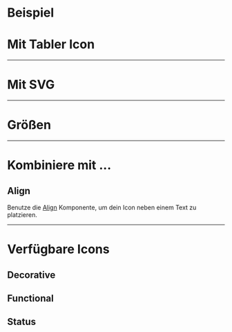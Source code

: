 # Beispiel

<LiveCodeEditor />

# Mit Tabler Icon

<LiveCodeEditor example="tabler" editorCollapsed />

---

# Mit SVG

<LiveCodeEditor example="svg" editorCollapsed />

---

# Größen

<LiveCodeEditor example="sizes" editorCollapsed />

---

# Kombiniere mit ...

## Align

Benutze die [Align](/03-components/structure/align) Komponente, um dein Icon
neben einem Text zu platzieren.

<LiveCodeEditor example="align" editorCollapsed />

---

# Verfügbare Icons

## Decorative

<LiveCodeEditor example="decorative" editorCollapsed />

## Functional

<LiveCodeEditor example="functional" editorCollapsed />

## Status

<LiveCodeEditor example="states" editorCollapsed />
